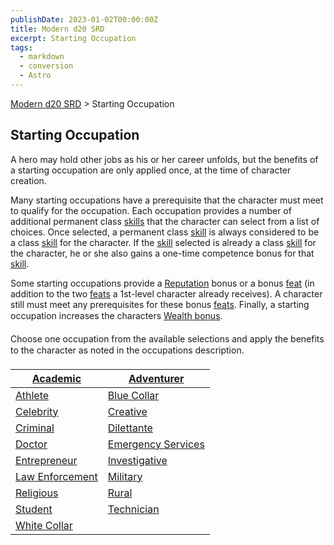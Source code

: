 ```yaml
---
publishDate: 2023-01-02T00:00:00Z
title: Modern d20 SRD
excerpt: Starting Occupation
tags:
  - markdown
  - conversion
  - Astro
---
```


[Modern d20 SRD](/#modernD20) > Starting Occupation

## Starting Occupation

A hero may hold other jobs as his or her career unfolds, but the benefits of a starting occupation are only applied once, at the time of character creation.

Many starting occupations have a prerequisite that the character must meet to qualify for the occupation. Each occupation provides a number of additional permanent class [skills](modern-d20-srd-skills-index) that the character can select from a list of choices. Once selected, a permanent class [skill](modern-d20-srd-skills-index) is always considered to be a class [skill](modern-d20-srd-skills-index) for the character. If the [skill](modern-d20-srd-skills-index) selected is already a class [skill](modern-d20-srd-skills-index) for the character, he or she also gains a one-time competence bonus for that [skill](modern-d20-srd-skills-index).

Some starting occupations provide a [Reputation](modern-d20-srd-reputation-index) bonus or a bonus [feat](modern-d20-srd-feats-index) (in addition to the two [feats](modern-d20-srd-feats-index) a 1st-level character already receives). A character still must meet any prerequisites for these bonus [feats](modern-d20-srd-feats-index). Finally, a starting occupation increases the characters [Wealth bonus](modern-d20-srd-wealth-wealth-bonus).

Choose one occupation from the available selections and apply the benefits to the character as noted in the occupations description.

| [Academic](modern-d20-srd-starting-occupation-academic) | [Adventurer](modern-d20-srd-starting-occupation-adventurer) |
|---|---|
| [Athlete](modern-d20-srd-starting-occupation-athlete) | [Blue Collar](modern-d20-srd-starting-occupation-blue-collar) |
| [Celebrity](modern-d20-srd-starting-occupation-celebrity) | [Creative](modern-d20-srd-starting-occupation-creative) |
| [Criminal](modern-d20-srd-starting-occupation-criminal) | [Dilettante](modern-d20-srd-starting-occupation-dilettante) |
| [Doctor](modern-d20-srd-starting-occupation-doctor) | [Emergency Services](modern-d20-srd-starting-occupation-emergency-services) |
| [Entrepreneur](modern-d20-srd-starting-occupation-entrepreneur) | [Investigative](modern-d20-srd-starting-occupation-investigative) |
| [Law Enforcement](modern-d20-srd-starting-occupation-law-enforcement) | [Military](modern-d20-srd-starting-occupation-military) |
| [Religious](modern-d20-srd-starting-occupation-religious) | [Rural](modern-d20-srd-starting-occupation-rural) |
| [Student](modern-d20-srd-starting-occupation-student) | [Technician](modern-d20-srd-starting-occupation-technician) |
| [White Collar](modern-d20-srd-starting-occupation-white-collar) |
